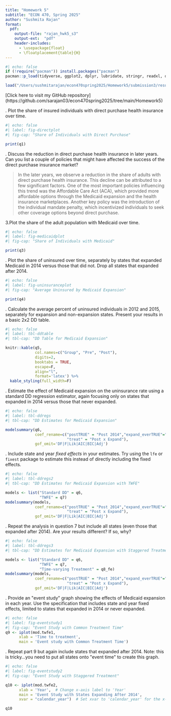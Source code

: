 ```yaml
---
title: "Homework 5"
subtitle: "ECON 470, Spring 2025"
author: "Sushmita Rajan"
format:
  pdf:
    output-file: "rajan_hwk5_s3"
    output-ext:  "pdf"
    header-includes:
      - \usepackage{float}
      - \floatplacement{table}{H}
---
```


```r
#| echo: false
if (!require("pacman")) install.packages("pacman")
pacman::p_load(tidyverse, ggplot2, dplyr, lubridate, stringr, readxl, data.table, gdata,modelsummary,rdrobust,readr,lmtest,sandwich,broom,knitr,fixest,kableExtra)

load("/Users/sushmitarajan/econ470spring2025/Homework5/submission3/results/Hwk5_workspace.RData") 

```

\[Click here to visit my GitHub repository\](https://github.com/sarajan03/econ470spring2025/tree/main/Homework5)

\newpage 

\noindent 1. Plot the share of insured individuals with direct purchase health insurance over time.

```r
#| echo: false
#| label: fig-directplot
#| fig-cap: "Share of Individuals with Direct Purchase"

print(q1)

```

\newpage

\noindent 2. Discuss the reduction in direct purchase health insurance in later years. Can you list a couple of policies that might have affected the success of the direct purchase insurance market?

> In the later years, we observe a reduction in the share of adults with direct purchase health insurance. This decline can be attributed to a few significant factors. One of the most important policies influencing this trend was the Affordable Care Act (ACA), which provided more affordable options through the Medicaid expansion and the health insurance marketplaces. Another key policy was the introduction of the individual mandate penalty, which incentivized individuals to seek other coverage options beyond direct purchase.

\newpage

\noindent 3.Plot the share of the adult population with Medicaid over time.

```r
#| echo: false
#| label: fig-medicaidplot
#| fig-cap: "Share of Individuals with Medicaid"

print(q3)

```

\newpage

\noindent 4. Plot the share of uninsured over time, separately by states that expanded Medicaid in 2014 versus those that did not. Drop all states that expanded after 2014.

```r
#| echo: false
#| label: fig-uninsuranceplot
#| fig-cap: "Average Uninsured by Medicaid Expansion"

print(q4)

```

\newpage

\noindent  5. Calculate the average percent of uninsured individuals in 2012 and 2015, separately for expansion and non-expansion states. Present your results in a basic 2x2 DD table.

```r
#| echo: false
#| label: tbl-ddtable
#| tbl-cap: "DD Table for Medicaid Expansion"

knitr::kable(q5, 
             col.names=c("Group", "Pre", "Post"),
             digits=2,
             booktabs = TRUE,
             escape=F,
             align="l",
             format='latex') %>% 
  kable_styling(full_width=F)
```

\newpage

\noindent 6. Estimate the effect of Medicaid expansion on the uninsurance rate using a standard DD regression estimator, again focusing only on states that expanded in 2014 versus those that never expanded.

```r
#| echo: false
#| label: tbl-ddregs
#| tbl-cap: "DD Estimates for Medicaid Expansion"

modelsummary(q6,
             coef_rename=c("postTRUE" = "Post 2014","expand_everTRUE"="Expand",
                           "treat" = "Post x Expand"),
             gof_omit='DF|F|Lik|AIC|BIC|Adj')


```

\newpage

\noindent 7. Include state and year *fixed effects* in your estimates. Try using the `lfe` or `fixest` package to estimate this instead of directly including the fixed effects.

```r
#| echo: false
#| label: tbl-ddregs2
#| tbl-cap: "DD Estimates for Medicaid Expansion with TWFE"

models <- list("Standard DD" = q6, 
               "TWFE" = q7)
modelsummary(models,
             coef_rename=c("postTRUE" = "Post 2014","expand_everTRUE"="Expand",
                           "treat" = "Post x Expand"),
             gof_omit='DF|F|Lik|AIC|BIC|Adj')
```

\newpage

\noindent 8. Repeat the analysis in question 7 but include all states (even those that expanded after 2014). Are your results different? If so, why?

```r
#| echo: false
#| label: tbl-ddregs3
#| tbl-cap: "DD Estimates for Medicaid Expansion with Staggered Treatment"

models <- list("Standard DD" = q6, 
               "TWFE" = q7,
               "Time-varying Treatment" = q8_fe)
modelsummary(models,
             coef_rename=c("postTRUE" = "Post 2014","expand_everTRUE"="Expand",
                           "treat" = "Post x Expand"),
             gof_omit='DF|F|Lik|AIC|BIC|Adj')
```

\newpage

\noindent 9. Provide an \"event study\" graph showing the effects of Medicaid expansion in each year. Use the specification that includes state and year fixed effects, limited to states that expanded in 2014 or never expanded.

```r
#| echo: false
#| label: fig-eventstudy1
#| fig-cap: "Event Study with Common Treatment Time"
q9 <- iplot(mod.twfe1, 
      xlab = 'Time to treatment',
      main = 'Event study with Common Treatment Time')
```

\newpage

\noindent 10. Repeat part 9 but again include states that expanded after 2014. Note: this is tricky...you need to put all states onto \"event time\" to create this graph.

```r
#| echo: false
#| label: fig-eventstudy2
#| fig-cap: "Event Study with Staggered Treatment"

q10 <- iplot(mod.twfe2, 
      xlab = 'Year',  # Change x-axis label to 'Year'
      main = 'Event Study with States Expanding After 2014',
      xvar = "calendar_year")  # Set xvar to 'calendar_year' for the x-axis

q10
```
